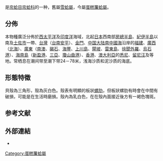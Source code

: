 {{noteTA
|T=zh-cn:伊萨伯雪蛤; zh-tw:伊莎貝蛋糕簾蛤;
|1=zh-cn:伊萨伯雪蛤; zh-tw:伊莎貝蛋糕簾蛤;
}}
{{Speciesbox
| genus = Placamen
| species = isabellina
| authority = (Philippi, 1849){{r|shell_2684|shelldoc_200065}}
| synonyms_ref = {{r|WoRMS_216594}}
| synonyms = 
* ''[[Bassina|Bassina]] multilamellata'' <small>Kotaka, 1977</small>{{r|TaiBNET_313933|WoRMS_216594}}
* ''[[Chione|Chione]] isabellina'' (Philippi){{r|shelldoc_200054}}
* ''Chione ([[Clausinella|Clausinella]]) isabellina'' (Philippi){{r|shelldoc_200001|shelldoc_200065|shelldoc_200114}}
* ''Clausinella isabellina'' (Philippi){{r|zgdwz}}
* ''Venus isabillnia'' <small>Philippi, 1849</small>{{r|TaiBNET_313933|WoRMS_216594}}
}}
{{地区用词4|start=学名：''{{lang|la|Placamen isabellina}}''|cn=伊萨伯雪蛤|tw=伊莎貝蛋糕簾蛤|as=称}}是[[帘蛤目|帘蛤目]][[帘蛤科|帘蛤科]]的一种，舊屬[[雪蛤屬|雪蛤屬]]{{r|zgdwz}}，今屬[[蛋糕簾蛤屬|蛋糕簾蛤屬]]{{r|shell_2684|TaiBIF_313933|TaiBNET_313933}}。

==分佈==
本物種廣泛分佈於[[西太平洋|西太平洋]]{{r|Ozawa et al 1995|page1=25|shell_2684}}及[[印度洋|印度洋]]{{r|WoRMS_216594|Drivas et Jay 1987}}海域，北起[[日本|日本]]{{r|shell_2684}}西南部[[房總半島|房總半島]]、[[紀伊半島|紀伊半島]]以南及[[土佐市|土佐市]]一帶{{r|Ozawa et al 1995|page1=25}}、[[台灣|台灣]]{{r|shell_2684|shelldoc_200001}}（[[台南|台南]][[安平|安平]]{{r|shelldoc_200114}}）、[[金門|金門]]{{r|shelldoc_000274|shelldoc_320090220003}}、[[中国大陆|中国大陆]][[南中國海|南中國海]]沿岸{{r|Zhang et al 1960|shelldoc_420090220027_02}}的[[福建省|福建]]、[[廣西|廣西]]（[[北海市|北海]]）、[[廣東省|廣東]]（[[南澳县|南澳]]、[[碣石|碣石]]、[[海豐|海豐]]、[[上川島|上川島]]、[[閘坡|閘坡]]、[[雷東島|雷東島]]、[[徐聞|徐聞]][[外羅港|外羅]]、[[烏石港|烏石港]]）、[[海南島|海南島]]（[[新盈港|新盈港]]、[[三亞|三亞]]、[[瓊山|瓊山]][[曲港|曲港]]）{{r|shell_2684|zgdwz}}、[[香港|香港]]{{r|WoRMS_216594|shell_2684|zgdwz}}、[[澳大利亞|澳大利亞]]的[[悉尼|悉尼]]{{r|shell_2684}}、[[留尼汪|留尼汪]]及{{tsl|fr|Île Maurice|毛里求斯島}}{{r|Drivas et Jay 1987}}等地。常栖息在潮间带至潮下带24－78米，浅海沙质和泥沙质的海底{{r|shell_2684}}。

==形態特徵==
貝殼為三角形，殼為灰白色。殼表有明顯的板狀[[螺肋|螺肋]]，但板狀螺肋有時會在中間有破損，可能是在生活時磨損。殼內為乳白色，在在殼內面接近後方有一褐色塊斑{{r|shell_2684}}。

==参考文献==
{{reflist|refs=
<ref name="Drivas et Jay 1987">{{cite book
| last1=Drivas |first1=J.
| last2=Jay |first2=M. |year=1987
| title=Coquillages de La Réunion et de l'Île Maurice
| journal=Collection Les Beautés de la Nature
| publisher=Delachaux et Niestlé |location=[[纳沙泰尔|Neuchâtel]]（{{CHE}}）
| isbn=2-603-00654-1 |pages=159 pp. |language=fr }}</ref>
<ref name="Ozawa et al 1995">{{cite journal
| url=http://www.palaeo-soc-japan.jp/publications/old/58.pdf
| author1=[[小津智生|小津智生]] |author2=[[井上恵介|井上恵介]] |author3=[[富田進|富田 進]] |author4=[[田中貴也|田中貴也]] |author5=[[延原尊美|延原尊美]] |year=1995
| title=日本の新第三紀暖流系軟体動物群の概要
| journal=[[化石_(日本期刊)|化石]] |issn=0022-9202
| volume=58 |pages=20-27 |language=ja }}</ref>
<ref name="shell_2684">{{cite web
| url=http://shell.sinica.edu.tw/chinese/shellbase_detail.php?science_no=2684
| title=国际贝库：伊萨伯雪蛤|publisher=台湾贝类资料库
| access-date=2020-06-09 |language=zh-hant }}</ref>
<ref name="shelldoc_000274">{{shelldoc_000274}}</ref>
<ref name="shelldoc_200001">{{shelldoc_200001}}</ref>
<ref name="shelldoc_200054">{{shelldoc_200054}}</ref>
<ref name="shelldoc_200065">{{shelldoc_200065}}</ref>
<ref name="shelldoc_200114">{{shelldoc_200114}}</ref>
<ref name="shelldoc_320090220003">{{shelldoc_320090220003}}</ref>
<ref name="shelldoc_420090220027_02">{{shelldoc_420090220027_02}}</ref>
<ref name="TaiBIF_313933">{{TaiBIF |id=313933 |binomial=Placamen isabellina |authority=(Philippi, 1849) |zh=伊莎貝蛋糕簾蛤 |access-date=2020-06-10 }}</ref>
<ref name="TaiBNET_313933">{{TaiBNET |id=313933 |binomial=Placamen isabellina |authority=(Philippi, 1849) |zh=伊莎貝蛋糕簾蛤 |date=2004-11-30 |access-date=2020-06-10 }}</ref>
<ref name="WoRMS_216594">{{WoRMS |id=216594
| title=''Placamen isabellina'' (Philippi, 1849) |db=MolluscaBase
| access=date=2020-06-13 }}</ref>
<ref name="zgdwz">{{中國動物志/莊啟謙2001}}</ref>
<ref name="Zhang et al 1960">{{shelldoc/420090220079}}</ref>
}}

==外部連結==
{{commons category|Placamen isabellina}}
*{{Wikispecies-inline|Placamen isabellina}}
{{Taxonbar|from=Q14111251}}

[[Category:蛋糕簾蛤屬|Category:蛋糕簾蛤屬]]